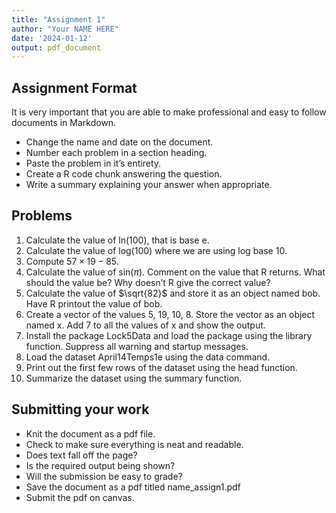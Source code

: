 ```yaml
---
title: "Assignment 1"
author: "Your NAME HERE"
date: '2024-01-12'
output: pdf_document
---
```


## Assignment Format
It is very important that you are able to make professional and easy to follow 
documents in Markdown. 

* Change the name and date on the document.
* Number each problem in a section heading.
* Paste the problem in it's entirety. 
* Create a R code chunk answering the question.
* Write a summary explaining your answer when appropriate.


## Problems

1. Calculate the value of ln(100), that is base e. 
2. Calculate the value of log(100) where we are using log base 10. 
3. Compute $57\times 19 - 85$.
4. Calculate the value of sin($\pi$).  Comment on the value that R 
returns.  What should the value be?  Why doesn't R give the correct value?
5.  Calculate the value of $\sqrt{82}$ and store it as an object 
named bob.  Have R printout the value of bob. 
6.  Create a vector of the values 5, 19, 10, 8.  Store the vector as 
an object named x.  Add 7 to all the values of x and show the output.
7. Install the package Lock5Data and load the package using the library
function.  Suppress all warning and startup messages.
8. Load the dataset April14Temps1e using the data command.
9. Print out the first few rows of the dataset using the head function.
10. Summarize the dataset using the summary function.

## Submitting your work

* Knit the document as a pdf file.
* Check to make sure everything is neat and readable.
* Does text fall off the page?
* Is the required output being shown?
* Will the submission be easy to grade?
* Save the document as a pdf titled name_assign1.pdf
* Submit the pdf on canvas.

